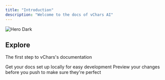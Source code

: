 ```yaml
---
title: "Introduction"
description: "Welcome to the docs of vChars AI"
---
```


<img alt="Hero Dark" classname="hidden dark:block" src="/vchars_cover.png" />

## Explore

The first step to vChars's documentation

<CardGroup cols={2}>
  <Card title="Data Schema" icon="pen-to-square" href="https://docs.vchars.ai/docs/data/data_schema">
    Get your docs set up locally for easy development
  </Card>

  <Card title="Verification Process" icon="pen-to-square" href="https://docs.vchars.ai/docs/data/verification">
    Preview your changes before you push to make sure they're perfect
  </Card>
</CardGroup>